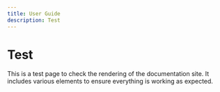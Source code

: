```yaml
---
title: User Guide
description: Test
---
```


# Test
This is a test page to check the rendering of the documentation site. It includes various elements to ensure everything is working as expected.